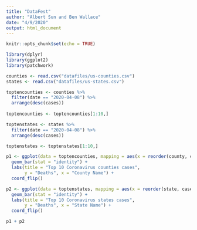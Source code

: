 ```yaml
---
title: "DataFest"
author: "Albert Sun and Ben Wallace"
date: "4/9/2020"
output: html_document
---
```


```r
knitr::opts_chunk$set(echo = TRUE)
```

```r
library(dplyr)
library(ggplot2)
library(patchwork)
```

```r
counties <- read.csv("datafiles/us-counties.csv")
states <- read.csv("datafiles/us-states.csv")
```

```r
toptencounties <- counties %>%
  filter(date == "2020-04-08") %>%
  arrange(desc(cases))
  
toptencounties <- toptencounties[1:10,]

toptenstates <- states %>%
  filter(date == "2020-04-08") %>%
  arrange(desc(cases))

toptenstates <- toptenstates[1:10,]
```


```r
p1 <- ggplot(data = toptencounties, mapping = aes(x = reorder(county, cases), y = cases)) +
  geom_bar(stat = "identity") + 
  labs(title = "Top 10 Coronavirus counties cases", 
       y = "Deaths", x = "County Name") + 
  coord_flip()

p2 <- ggplot(data = toptenstates, mapping = aes(x = reorder(state, cases), y = cases)) +
  geom_bar(stat = "identity") + 
  labs(title = "Top 10 Coronavirus states cases", 
       y = "Deaths", x = "State Name") + 
  coord_flip() 

p1 + p2
```

